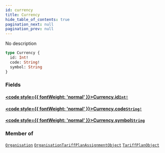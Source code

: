 ```yaml
---
id: currency
title: Currency
hide_table_of_contents: true
pagination_next: null
pagination_prev: null
---
```








No description

```graphql
type Currency {
  id: Int!
  code: String!
  symbol: String
}
```


### Fields

#### [<code style={{ fontWeight: 'normal' }}>Currency.<b>id</b></code>](#)<Bullet />[`Int!`](/graphql/graphql/scalars/int) <Badge class="secondary" text="non-null"/> <Badge class="secondary" text="scalar"/>
> 
> 

#### [<code style={{ fontWeight: 'normal' }}>Currency.<b>code</b></code>](#)<Bullet />[`String!`](/graphql/graphql/scalars/string) <Badge class="secondary" text="non-null"/> <Badge class="secondary" text="scalar"/>
> 
> 

#### [<code style={{ fontWeight: 'normal' }}>Currency.<b>symbol</b></code>](#)<Bullet />[`String`](/graphql/graphql/scalars/string) <Badge class="secondary" text="scalar"/>
> 
> 



### Member of

[`Organisation`](/graphql/graphql/objects/organisation)  <Badge class="secondary" text="object"/><Bullet />[`OrganisationTariffPlanAssignmentObject`](/graphql/graphql/objects/organisation-tariff-plan-assignment-object)  <Badge class="secondary" text="object"/><Bullet />[`TariffPlanObject`](/graphql/graphql/objects/tariff-plan-object)  <Badge class="secondary" text="object"/>



